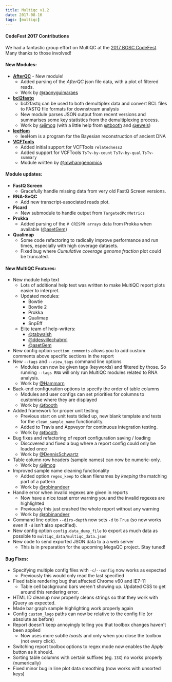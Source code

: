 ```yaml
---
title: Multiqc v1.2
date: 2017-08-16
tags: [multiqc]
---
```



#### CodeFest 2017 Contributions
We had a fantastic group effort on MultiQC at the [2017 BOSC CodeFest](https://www.open-bio.org/wiki/Codefest_2017).
Many thanks to those involved!

#### New Modules:
* [**AfterQC**](https://github.com/OpenGene/AfterQC) - New module!
    * Added parsing of the _AfterQC_ json file data, with a plot of filtered reads.
    * Work by [@raonyguimaraes](https://github.com/raonyguimaraes)
* [**bcl2fastq**](https://support.illumina.com/downloads/bcl2fastq-conversion-software-v2-18.html)
    * bcl2fastq can be used to both demultiplex data and convert BCL files to FASTQ file formats for downstream analysis
    * New module parses JSON output from recent versions and summarises some key statistics from the demultiplexing process.
    * Work by [@iimog](https://github.com/iimog) (with a little help from [@tbooth](https://github.com/tbooth) and [@ewels](https://github.com/ewels))
* [**leeHom**](https://github.com/grenaud/leeHom)
    * leeHom is a program for the Bayesian reconstruction of ancient DNA
* [**VCFTools**](https://vcftools.github.io)
    * Added initial support for VCFTools `relatedness2`
    * Added support for VCFTools `TsTv-by-count` `TsTv-by-qual` `TsTv-summary`
    * Module written by [@mwhamgenomics](https://github.com/mwhamgenomics)

#### Module updates:
* **FastQ Screen**
    * Gracefully handle missing data from very old FastQ Screen versions.
* **RNA-SeQC**
    * Add new transcript-associated reads plot.
* **Picard**
    * New submodule to handle output from `TargetedPcrMetrics`
* **Prokka**
    * Added parsing of the `# CRISPR arrays` data from Prokka when available ([@asetGem](https://github.com/asetGem))
* **Qualimap**
    * Some code refactoring to radically improve performance and run times, especially with high coverage datasets.
    * Fixed bug where _Cumulative coverage genome fraction_ plot could be truncated.

#### New MultiQC Features:
* New module help text
    * Lots of additional help text was written to make MultiQC report plots easier to interpret.
    * Updated modules:
        * Bowtie
        * Bowtie 2
        * Prokka
        * Qualimap
        * SnpEff
    * Elite team of help-writers:
        * [@tabwalsh](https://github.com/tabwalsh)
        * [@ddesvillechabrol](https://github.com/tabwalsh)
        * [@asetGem](https://github.com/asetGem)
* New config option `section_comments` allows you to add custom comments above specific sections in the report
* New `--tags` and `--view_tags` command line options
    * Modules can now be given tags (keywords) and filtered by those. So running `--tags RNA` will only run MultiQC modules related to RNA analysis.
    * Work by [@Hammarn](https://github.com/Hammarn)
* Back-end configuration options to specify the order of table columns
    * Modules and user configs can set priorities for columns to customise where they are displayed
    * Work by [@tbooth](https://github.com/tbooth)
* Added framework for proper unit testing
    * Previous start on unit tests tidied up, new blank template and tests for the `clean_sample_name` functionality.
    * Added to Travis and Appveyor for continuous integration testing.
    * Work by [@tbooth](https://github.com/tbooth)
* Bug fixes and refactoring of report configuration saving / loading
    * Discovered and fixed a bug where a report config could only be loaded once
    * Work by [@DennisSchwartz](https://github.com/DennisSchwartz)
* Table column row headers (sample names) can now be numeric-only.
    * Work by [@iimog](https://github.com/iimog)
* Improved sample name cleaning functionality
    * Added option `regex_keep` to clean filenames by _keeping_ the matching part of a pattern
    * Work by [@robinandeer](https://github.com/robinandeer)
* Handle error when invalid regexes are given in reports
    * Now have a nice toast error warning you and the invalid regexes are highlighted
    * Previously this just crashed the whole report without any warning
    * Work by [@robinandeer](https://github.com/robinandeer)
* Command line option `--dirs-depth` now sets `-d` to `True` (so now works even if `-d` isn't also specified).
* New config option `config.data_dump_file` to export as much data as possible to `multiqc_data/multiqc_data.json`
* New code to send exported JSON data to a a web server
    * This is in preparation for the upcoming MegaQC project. Stay tuned!

#### Bug Fixes:
* Specifying multiple config files with `-c`/`--config` now works as expected
    * Previously this would only read the last specified
* Fixed table rendering bug that affected Chrome v60 and IE7-11
    * Table cell background bars weren't showing up. Updated CSS to get around this rendering error.
* HTML ID cleanup now properly cleans strings so that they work with jQuery as expected.
* Made bar graph sample highlighting work properly again
* Config `custom_logo` paths can now be relative to the config file (or absolute as before)
* Report doesn't keep annoyingly telling you that toolbox changes haven't been applied
    * Now uses more subtle _toasts_ and only when you close the toolbox (not every click).
* Switching report toolbox options to regex mode now enables the _Apply_ button as it should.
* Sorting table columns with certain suffixes (eg. `13X`) no works properly (numerically)
* Fixed minor bug in line plot data smoothing (now works with unsorted keys)
